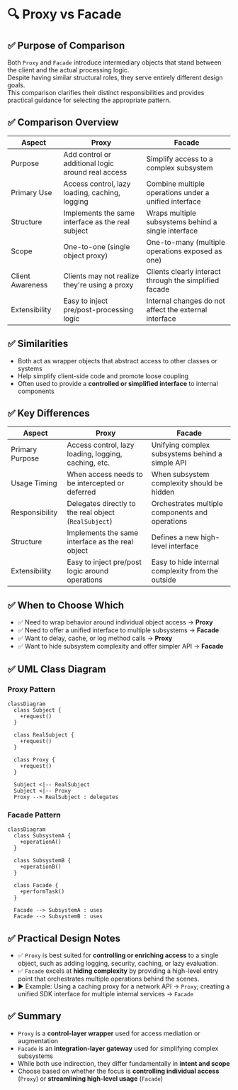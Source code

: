 # 🔍 Proxy vs Facade

## ✅ Purpose of Comparison

Both `Proxy` and `Facade` introduce intermediary objects that stand between the client and the actual processing logic.  
Despite having similar structural roles, they serve entirely different design goals.  
This comparison clarifies their distinct responsibilities and provides practical guidance for selecting the appropriate pattern.

## ✅ Comparison Overview

| Aspect           | Proxy                                              | Facade                                                 |
| ---------------- | -------------------------------------------------- | ------------------------------------------------------ |
| Purpose          | Add control or additional logic around real access | Simplify access to a complex subsystem                 |
| Primary Use      | Access control, lazy loading, caching, logging     | Combine multiple operations under a unified interface  |
| Structure        | Implements the same interface as the real subject  | Wraps multiple subsystems behind a single interface    |
| Scope            | One-to-one (single object proxy)                   | One-to-many (multiple operations exposed as one)       |
| Client Awareness | Clients may not realize they're using a proxy      | Clients clearly interact through the simplified facade |
| Extensibility    | Easy to inject pre/post-processing logic           | Internal changes do not affect the external interface  |

## ✅ Similarities

- Both act as wrapper objects that abstract access to other classes or systems
- Help simplify client-side code and promote loose coupling
- Often used to provide a **controlled or simplified interface** to internal components

## ✅ Key Differences

| Aspect          | Proxy                                                 | Facade                                            |
| --------------- | ----------------------------------------------------- | ------------------------------------------------- |
| Primary Purpose | Access control, lazy loading, logging, caching, etc.  | Unifying complex subsystems behind a simple API   |
| Usage Timing    | When access needs to be intercepted or deferred       | When subsystem complexity should be hidden        |
| Responsibility  | Delegates directly to the real object (`RealSubject`) | Orchestrates multiple components and operations   |
| Structure       | Implements the same interface as the real object      | Defines a new high-level interface                |
| Extensibility   | Easy to inject pre/post logic around operations       | Easy to hide internal complexity from the outside |

## ✅ When to Choose Which

- ✅ Need to wrap behavior around individual object access → **Proxy**
- ✅ Need to offer a unified interface to multiple subsystems → **Facade**
- ✅ Want to delay, cache, or log method calls → **Proxy**
- ✅ Want to hide subsystem complexity and offer simpler API → **Facade**

## ✅ UML Class Diagram

### Proxy Pattern

```mermaid
classDiagram
  class Subject {
    +request()
  }

  class RealSubject {
    +request()
  }

  class Proxy {
    +request()
  }

  Subject <|-- RealSubject
  Subject <|-- Proxy
  Proxy --> RealSubject : delegates
```

### Facade Pattern

```mermaid
classDiagram
  class SubsystemA {
    +operationA()
  }

  class SubsystemB {
    +operationB()
  }

  class Facade {
    +performTask()
  }

  Facade --> SubsystemA : uses
  Facade --> SubsystemB : uses
```

## ✅ Practical Design Notes

- ✅ `Proxy` is best suited for **controlling or enriching access** to a single object, such as adding logging, security, caching, or lazy evaluation.
- ✅ `Facade` excels at **hiding complexity** by providing a high-level entry point that orchestrates multiple operations behind the scenes.
- ▶️ Example: Using a caching proxy for a network API → `Proxy`; creating a unified SDK interface for multiple internal services → `Facade`

## ✅ Summary

- `Proxy` is a **control-layer wrapper** used for access mediation or augmentation
- `Facade` is an **integration-layer gateway** used for simplifying complex subsystems
- While both use indirection, they differ fundamentally in **intent and scope**
- Choose based on whether the focus is **controlling individual access** (`Proxy`) or **streamlining high-level usage** (`Facade`)
